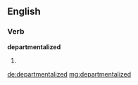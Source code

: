 ==English==

===Verb===
'''departmentalized'''

# {{past of|[[departmentalize]]}}

[[de:departmentalized]]
[[mg:departmentalized]]